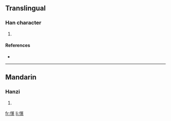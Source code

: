 ==Translingual==

===Han character===
{{Han char|rn=61|rad=心|as=09|sn=12|four=9405<sub>6</sub>|canj=心廿中十 (PTLJ)}}

# {{defn|Han|sort=心09}}

====References====
* {{Han ref|kx=0393.330|dkj=10898|dj=0730.110|hdz=42326.030|uh=6105|ud=24837|bh=D943|bd=55619}}

----

==Mandarin==

===Hanzi===
{{cmn-hanzi|pin=[[gé]] ([[ge2]])|wg=ko<sup>2</sup>}}

# {{defn|Mandarin}}

[[fr:愅]]
[[li:愅]]
